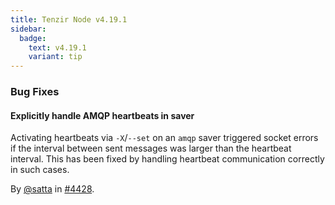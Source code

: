 ```yaml
---
title: Tenzir Node v4.19.1
sidebar:
  badge:
    text: v4.19.1
    variant: tip
---
```


### Bug Fixes

#### Explicitly handle AMQP heartbeats in saver

Activating heartbeats via `-X`/`--set` on an `amqp` saver triggered socket errors
if the interval between sent messages was larger than the heartbeat interval.
This has been fixed by handling heartbeat communication correctly in such cases.

By [@satta](https://github.com/satta) in [#4428](https://github.com/tenzir/tenzir/pull/4428).
